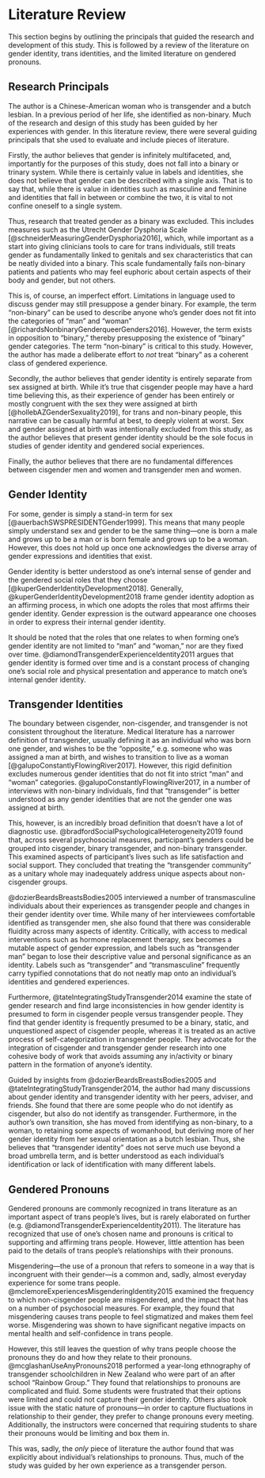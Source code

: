 # Literature Review 

This section begins by outlining the principals that guided the research and development of this study. This is followed by a review of the literature on gender identity, trans identities, and the limited literature on gendered pronouns.

## Research Principals

The author is a Chinese-American woman who is transgender and a butch lesbian. In a previous period of her life, she identified as non-binary. Much of the research and design of this study has been guided by her experiences with gender. In this literature review, there were several guiding principals that she used to evaluate and include pieces of literature. 

Firstly, the author believes that gender is infinitely multifaceted, and, importantly for the purposes of this study, does not fall into a binary or trinary system. While there is certainly value in labels and identities, she does not believe that gender can be described with a single axis. That is to say that, while there is value in identities such as masculine and feminine and identities that fall in between or combine the two, it is vital to not confine oneself to a single system. 

Thus, research that treated gender as a binary was excluded. This includes measures such as the Utrecht Gender Dysphoria Scale [@schneiderMeasuringGenderDysphoria2016], which, while important as a start into giving clinicians tools to care for trans individuals, still treats gender as fundamentally linked to genitals and sex characteristics that can be neatly divided into a binary. This scale fundamentally fails non-binary patients and patients who may feel euphoric about certain aspects of their body and gender, but not others. 

This is, of course, an imperfect effort. Limitations in language used to discuss gender may still presuppose a gender binary. For example, the term "non-binary" can be used to describe anyone who's gender does not fit into the categories of "man" and "woman" [@richardsNonbinaryGenderqueerGenders2016]. However, the term exists in opposition to "binary," thereby presupposing the existence of "binary" gender categories. The term "non-binary" is critical to this study. However, the author has made a deliberate effort to *not* treat "binary" as a coherent class of gendered experience. 

Secondly, the author believes that gender identity is entirely separate from sex assigned at birth. While it's true that cisgender people may have a hard time believing this, as their experience of gender has been entirely or mostly congruent with the sex they were assigned at birth [@hollebAZGenderSexuality2019], for trans and non-binary people, this narrative can be casually harmful at best, to deeply violent at worst. Sex and gender assigned at birth was intentionally excluded from this study, as the author believes that present gender identity should be the sole focus in studies of gender identity and gendered social experiences. 

Finally, the author believes that there are no fundamental differences between cisgender men and women and transgender men and women. 

## Gender Identity

For some, gender is simply a stand-in term for sex [@auerbachSWSPRESIDENTGender1999]. This means that many people simply understand sex and gender to be the same thing—one is born a male and grows up to be a man or is born female and grows up to be a woman. However, this does not hold up once one acknowledges the diverse array of gender expressions and identities that exist. 

Gender identity is better understood as one's internal sense of gender and the gendered social roles that they choose [@kuperGenderIdentityDevelopment2018]. Generally, @kuperGenderIdentityDevelopment2018 frame gender identity adoption as an affirming process, in which one adopts the roles that most affirms their gender identity. Gender expression is the outward appearance one chooses in order to express their internal gender identity. 

It should be noted that the roles that one relates to when forming one's gender identity are not limited to "man" and "woman," nor are they fixed over time. @diamondTransgenderExperienceIdentity2011 argues that gender identity is formed over time and is a constant process of changing one's social role and physical presentation and apperance to match one's internal gender identity. 

## Transgender Identities

The boundary between cisgender, non-cisgender, and transgender is not consistent throughout the literature. Medical literature has a narrower definition of transgender, usually defining it as an individual who was born one gender, and wishes to be the "opposite," e.g. someone who was assigned a man at birth, and wishes to transition to live as a woman [@galupoConstantlyFlowingRiver2017]. However, this rigid definition excludes numerous gender identities that do not fit into strict "man" and "woman" categories. @galupoConstantlyFlowingRiver2017, in a number of interviews with non-binary individuals, find that "transgender" is better understood as any gender identities that are not the gender one was assigned at birth.

This, however, is an incredibly broad definition that doesn't have a lot of diagnostic use. @bradfordSocialPsychologicalHeterogeneity2019 found that, across several psychosocial measures, participant's genders could be grouped into cisgender, binary transgender, and non-binary transgender. This examined aspects of participant's lives such as life satisfaction and social support. They concluded that treating the "transgender community" as a unitary whole may inadequately address unique aspects about non-cisgender groups. 

@dozierBeardsBreastsBodies2005 interviewed a number of transmasculine individuals about their experiences as transgender people and changes in their gender identity over time. While many of her interviewees comfortable identified as transgender men, she also found that there was considerable fluidity across many aspects of identity. Critically, with access to medical interventions such as hormone replacement therapy, sex becomes a mutable aspect of gender expression, and labels such as "transgender man" began to lose their descriptive value and personal significance as an identity. Labels such as "transgender" and "transmasculine" frequently carry typified connotations that do not neatly map onto an individual's identities and gendered experiences.

Furthermore, @tateIntegratingStudyTransgender2014 examine the state of gender research and find large inconsistencies in how gender identity is presumed to form in cisgender people versus transgender people. They find that gender identity is frequently presumed to be a binary, static, and unquestioned aspect of cisgender people, whereas it is treated as an active process of self-categorization in transgender people. They advocate for the integration of cisgender and transgender gender research into one cohesive body of work that avoids assuming any in/activity or binary pattern in the formation of anyone's identity. 

Guided by insights from @dozierBeardsBreastsBodies2005 and @tateIntegratingStudyTransgender2014, the author had many discussions about gender identity and transgender identity with her peers, adviser, and friends. She found that there are some people who do not identify as cisgender, but also do not identify as transgender. Furthermore, in the author's own transition, she has moved from identifying as non-binary, to a woman, to retaining some aspects of womanhood, but deriving more of her gender identity from her sexual orientation as a butch lesbian. Thus, she believes that "transgender identity" does not serve much use beyond a broad umbrella term, and is better understood as each individual's identification or lack of identification with many different labels. 

## Gendered Pronouns

Gendered pronouns are commonly recognized in trans literature as an important aspect of trans people's lives, but is rarely elaborated on further (e.g. @diamondTransgenderExperienceIdentity2011). The literature has recognized that use of one's chosen name and pronouns is critical to supporting and affirming trans people. However, little attention has been paid to the details of trans people's relationships with their pronouns. 

Misgendering—the use of a pronoun that refers to someone in a way that is incongruent with their gender—is a common and, sadly, almost everyday experience for some trans people. @mclemoreExperiencesMisgenderingIdentity2015 examined the frequency to which non-cisgender people are misgendered, and the impact that has on a number of psychosocial measures. For example, they found that misgendering causes trans people to feel stigmatized and makes them feel worse. Misgendering was shown to have significant negative impacts on mental health and self-confidence in trans people. 

However, this still leaves the question of why trans people choose the pronouns they do and how they relate to their pronouns. @mcglashanUseAnyPronouns2018 performed a year-long ethnography of transgender schoolchildren in New Zealand who were part of an after school "Rainbow Group." They found that relationships to pronouns are complicated and fluid. Some students were frustrated that their options were limited and could not capture their gender identity. Others also took issue with the static nature of pronouns—in order to capture fluctuations in relationship to their gender, they prefer to change pronouns every meeting. Additionally, the instructors were concerned that requiring students to share their pronouns would be limiting and box them in. 

This was, sadly, the *only* piece of literature the author found that was explicitly about individual's relationships to pronouns. Thus, much of the study was guided by her own experience as a transgender person.
